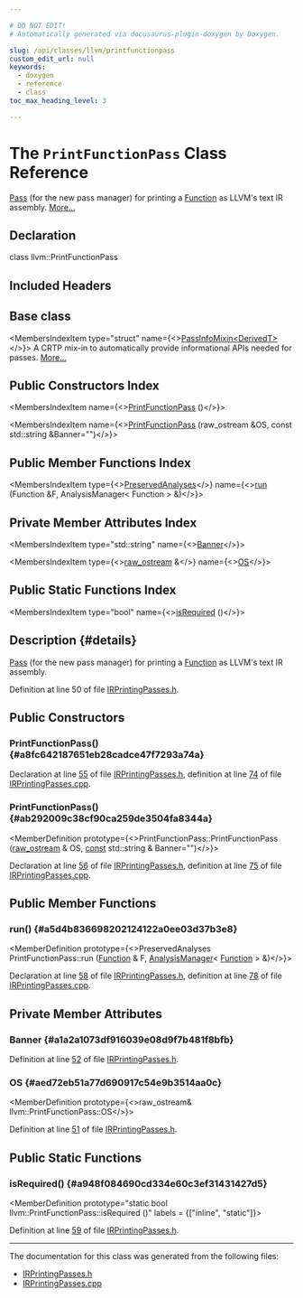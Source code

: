 ```yaml
---

# DO NOT EDIT!
# Automatically generated via docusaurus-plugin-doxygen by Doxygen.

slug: /api/classes/llvm/printfunctionpass
custom_edit_url: null
keywords:
  - doxygen
  - reference
  - class
toc_max_heading_level: 3

---
```





# The `PrintFunctionPass` Class Reference

<DoxygenPage pluginConfig={pluginConfig}>

<a href="/docs/api/classes/llvm/pass">Pass</a> (for the new pass manager) for printing a <a href="/docs/api/classes/llvm/function">Function</a> as LLVM&#39;s text IR assembly. <a href="#details">More...</a>

## Declaration

<CodeBlock>class llvm::PrintFunctionPass</CodeBlock>

## Included Headers

<IncludesList>
<IncludesListItem
  filePath="llvm/IRPrinter/IRPrintingPasses.h"
  permalink="/docs/api/files/include/include/llvm/include/llvm/irprinter/irprintingpasses-h"
  isLocal="true" />
</IncludesList>

## Base class

<MembersIndex>

<MembersIndexItem
  type="struct"
  name={<><a href="/docs/api/structs/llvm/passinfomixin">PassInfoMixin&lt;DerivedT&gt;</a></>}>
A CRTP mix-in to automatically provide informational APIs needed for passes. <a href="/docs/api/structs/llvm/passinfomixin/#details">More...</a>
</MembersIndexItem>

</MembersIndex>

## Public Constructors Index

<MembersIndex>

<MembersIndexItem
  name={<><a href="#a8fc642187651eb28cadce47f7293a74a">PrintFunctionPass</a> ()</>}>
</MembersIndexItem>

<MembersIndexItem
  name={<><a href="#ab292009c38cf90ca259de3504fa8344a">PrintFunctionPass</a> (raw&#95;ostream &amp;OS, const std::string &amp;Banner=&quot;&quot;)</>}>
</MembersIndexItem>

</MembersIndex>

## Public Member Functions Index

<MembersIndex>

<MembersIndexItem
  type={<><a href="/docs/api/classes/llvm/preservedanalyses">PreservedAnalyses</a></>}
  name={<><a href="#a5d4b836698202124122a0ee03d37b3e8">run</a> (Function &amp;F, AnalysisManager&lt; Function &gt; &amp;)</>}>
</MembersIndexItem>

</MembersIndex>

## Private Member Attributes Index

<MembersIndex>

<MembersIndexItem
  type="std::string"
  name={<><a href="#a1a2a1073df916039e08d9f7b481f8bfb">Banner</a></>}>
</MembersIndexItem>

<MembersIndexItem
  type={<><a href="/docs/api/classes/llvm/raw-ostream">raw&#95;ostream</a> &amp;</>}
  name={<><a href="#aed72eb51a77d690917c54e9b3514aa0c">OS</a></>}>
</MembersIndexItem>

</MembersIndex>

## Public Static Functions Index

<MembersIndex>

<MembersIndexItem
  type="bool"
  name={<><a href="#a948f084690cd334e60c3ef31431427d5">isRequired</a> ()</>}>
</MembersIndexItem>

</MembersIndex>

## Description {#details}

<a href="/docs/api/classes/llvm/pass">Pass</a> (for the new pass manager) for printing a <a href="/docs/api/classes/llvm/function">Function</a> as LLVM&#39;s text IR assembly.

Definition at line 50 of file <a href="/docs/api/files/include/include/llvm/include/llvm/irprinter/irprintingpasses-h">IRPrintingPasses.h</a>.

<SectionDefinition>

## Public Constructors

### PrintFunctionPass() {#a8fc642187651eb28cadce47f7293a74a}

<MemberDefinition
  prototype="PrintFunctionPass::PrintFunctionPass ()">

Declaration at line <a href="/docs/api/files/include/include/llvm/include/llvm/irprinter/irprintingpasses-h/#l00055">55</a> of file <a href="/docs/api/files/include/include/llvm/include/llvm/irprinter/irprintingpasses-h">IRPrintingPasses.h</a>, definition at line <a href="/docs/api/files/lib/lib/irprinter/irprintingpasses-cpp/#l00074">74</a> of file <a href="/docs/api/files/lib/lib/irprinter/irprintingpasses-cpp">IRPrintingPasses.cpp</a>.
</MemberDefinition>

### PrintFunctionPass() {#ab292009c38cf90ca259de3504fa8344a}

<MemberDefinition
  prototype={<>PrintFunctionPass::PrintFunctionPass (<a href="/docs/api/classes/llvm/raw-ostream">raw&#95;ostream</a> &amp; OS, <a href="/docs/api/files/lib/lib/target/lib/target/aarch64/aarch64promoteconstant-cpp/#a90f8350fecae261c25be85d38b451bff">const</a> std::string &amp; Banner=&quot;&quot;)</>}>

Declaration at line <a href="/docs/api/files/include/include/llvm/include/llvm/irprinter/irprintingpasses-h/#l00056">56</a> of file <a href="/docs/api/files/include/include/llvm/include/llvm/irprinter/irprintingpasses-h">IRPrintingPasses.h</a>, definition at line <a href="/docs/api/files/lib/lib/irprinter/irprintingpasses-cpp/#l00075">75</a> of file <a href="/docs/api/files/lib/lib/irprinter/irprintingpasses-cpp">IRPrintingPasses.cpp</a>.
</MemberDefinition>

</SectionDefinition>

<SectionDefinition>

## Public Member Functions

### run() {#a5d4b836698202124122a0ee03d37b3e8}

<MemberDefinition
  prototype={<>PreservedAnalyses PrintFunctionPass::run (<a href="/docs/api/classes/llvm/function">Function</a> &amp; F, <a href="/docs/api/classes/llvm/analysismanager">AnalysisManager</a>&lt; <a href="/docs/api/classes/llvm/function">Function</a> &gt; &amp;)</>}>

Declaration at line <a href="/docs/api/files/include/include/llvm/include/llvm/irprinter/irprintingpasses-h/#l00058">58</a> of file <a href="/docs/api/files/include/include/llvm/include/llvm/irprinter/irprintingpasses-h">IRPrintingPasses.h</a>, definition at line <a href="/docs/api/files/lib/lib/irprinter/irprintingpasses-cpp/#l00078">78</a> of file <a href="/docs/api/files/lib/lib/irprinter/irprintingpasses-cpp">IRPrintingPasses.cpp</a>.
</MemberDefinition>

</SectionDefinition>

<SectionDefinition>

## Private Member Attributes

### Banner {#a1a2a1073df916039e08d9f7b481f8bfb}

<MemberDefinition
  prototype="std::string llvm::PrintFunctionPass::Banner">

Definition at line <a href="/docs/api/files/include/include/llvm/include/llvm/irprinter/irprintingpasses-h/#l00052">52</a> of file <a href="/docs/api/files/include/include/llvm/include/llvm/irprinter/irprintingpasses-h">IRPrintingPasses.h</a>.
</MemberDefinition>

### OS {#aed72eb51a77d690917c54e9b3514aa0c}

<MemberDefinition
  prototype={<>raw&#95;ostream&amp; llvm::PrintFunctionPass::OS</>}>

Definition at line <a href="/docs/api/files/include/include/llvm/include/llvm/irprinter/irprintingpasses-h/#l00051">51</a> of file <a href="/docs/api/files/include/include/llvm/include/llvm/irprinter/irprintingpasses-h">IRPrintingPasses.h</a>.
</MemberDefinition>

</SectionDefinition>

<SectionDefinition>

## Public Static Functions

### isRequired() {#a948f084690cd334e60c3ef31431427d5}

<MemberDefinition
  prototype="static bool llvm::PrintFunctionPass::isRequired ()"
  labels = {["inline", "static"]}>

Definition at line <a href="/docs/api/files/include/include/llvm/include/llvm/irprinter/irprintingpasses-h/#l00059">59</a> of file <a href="/docs/api/files/include/include/llvm/include/llvm/irprinter/irprintingpasses-h">IRPrintingPasses.h</a>.
</MemberDefinition>

</SectionDefinition>

<hr/>

The documentation for this class was generated from the following files:

<ul>
<li><a href="/docs/api/files/include/include/llvm/include/llvm/irprinter/irprintingpasses-h">IRPrintingPasses.h</a></li>
<li><a href="/docs/api/files/lib/lib/irprinter/irprintingpasses-cpp">IRPrintingPasses.cpp</a></li>
</ul>

</DoxygenPage>
